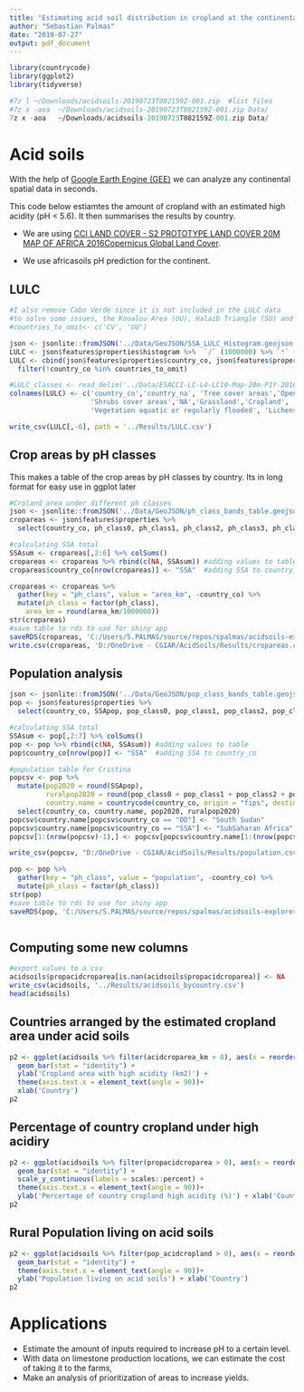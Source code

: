 ```yaml
---
title: "Estimating acid soil distribution in cropland at the continental scale."
author: "Sebastian Palmas"
date: "2019-07-27"
output: pdf_document
---
```


```r
library(countrycode)
library(ggplot2)
library(tidyverse)
```


```r

#7z l ~/Downloads/acidsoils-20190723T082159Z-001.zip  #list files
#7z x -aoa	~/Downloads/acidsoils-20190723T082159Z-001.zip Data/
7z x -aoa	~/Downloads/acidsoils-20190723T082159Z-001.zip Data/

```


# Acid soils

With the help of [Google Earth Engine (GEE)](https://earthengine.google.com/) we can analyze any continental spatial data in seconds.

This code below estiamtes the amount of cropland with an estimated high acidity (pH < 5.6). It then summarises the results by country.

* We are using [CCI LAND COVER - S2 PROTOTYPE LAND COVER 20M MAP OF AFRICA 2016Copernicus Global Land Cover](http://2016africalandcover20m.esrin.esa.int/).

* We use africasoils pH prediction for the continent.

## LULC
```r
#I also remove Cabo Verde since it is not included in the LULC data
#to solve some issues, the Koualou Area (UU), Halaib Triangle (SU) and the Halaib Triangle (UU) are ommited in the results
#countries_to_omit<- c('CV', 'UU')

json <- jsonlite::fromJSON('../Data/GeoJSON/SSA_LULC_Histogram.geojson')
LULC <- json$features$properties$histogram %>%  `/` (1000000) %>% `*` (20^2)   #Original data in pixels (of 20^2 m2), *20^2 to convert to m2, and /1000000 to convert to km2
LULC <- cbind(json$features$properties$country_co, json$features$properties$country_na,  LULC) %>% 
  filter(!country_co %in% countries_to_omit)

#LULC_classes <- read_delim('../Data/ESACCI-LC-L4-LC10-Map-20m-P1Y-2016-v1.0/ESACCI-LC_S2_Prototype_ColorLegend.csv', delim = ';')
colnames(LULC) <- c('country_co','country_na', 'Tree cover areas','Open Water',
                    'Shrubs cover areas','NA','Grassland','Cropland',
                    'Vegetation aquatic or regularly flooded', 'Lichens Mosses / Sparse vegetation','Bare areas','Built up areas')

write_csv(LULC[,-6], path = '../Results/LULC.csv')

```

## Crop areas by pH classes
This makes a table of the crop areas by pH classes by country. Its in long format for easy use in ggplot later
```r
#Croland area under different ph classes 
json <- jsonlite::fromJSON('../Data/GeoJSON/ph_class_bands_table.geojson')
cropareas <- json$features$properties %>% 
  select(country_co, ph_class0, ph_class1, ph_class2, ph_class3, ph_class4)

#calculating SSA total
SSAsum <- cropareas[,2:6] %>% colSums()  
cropareas <- cropareas %>% rbind(c(NA, SSAsum)) #adding values to table
cropareas$country_co[nrow(cropareas)] <- "SSA"  #adding SSA to country_co

cropareas <- cropareas %>% 
  gather(key = "ph_class", value = "area_km", -country_co) %>% 
  mutate(ph_class = factor(ph_class),
    area_km = round(area_km/1000000))
str(cropareas)
#save table to rds to use for shiny app
saveRDS(cropareas, 'C:/Users/S.PALMAS/source/repos/spalmas/acidsoils-explorer/data/cropareas.rds')
write.csv(cropareas, 'D:/OneDrive - CGIAR/AcidSoils/Results/cropareas.csv')

```

## Population analysis
```r
json <- jsonlite::fromJSON('../Data/GeoJSON/pop_class_bands_table.geojson' )
pop <- json$features$properties %>% 
  select(country_co, SSApop, pop_class0, pop_class1, pop_class2, pop_class3, pop_class4) 

#calculating SSA total
SSAsum <- pop[,2:7] %>% colSums()  
pop <- pop %>% rbind(c(NA, SSAsum)) #adding values to table
pop$country_co[nrow(pop)] <- "SSA"  #adding SSA to country_co

#population table for Cristina
popcsv <- pop %>%
  mutate(pop2020 = round(SSApop),
         ruralpop2020 = round(pop_class0 + pop_class1 + pop_class2 + pop_class3 + pop_class4),
         country.name = countrycode(country_co, origin = "fips", destination = "country.name")) %>% 
  select(country_co, country.name, pop2020, ruralpop2020)
popcsv$country.name[popcsv$country_co == "OD"] <- "South Sudan"
popcsv$country.name[popcsv$country_co == "SSA"] <- "SubSaharan Africa"
popcsv[1:(nrow(popcsv)-1),] <- popcsv[popcsv$country.name[1:(nrow(popcsv)-1)] %>% order,] #reorder by country names

write_csv(popcsv, "D:/OneDrive - CGIAR/AcidSoils/Results/population.csv")

pop <- pop %>% 
  gather(key = "ph_class", value = "population", -country_co) %>% 
  mutate(ph_class = factor(ph_class))
str(pop)
#save table to rds to use for shiny app
saveRDS(pop, 'C:/Users/S.PALMAS/source/repos/spalmas/acidsoils-explorer/data/population.rds')



```

## Computing some new columns
```r
#export values to a csv
acidsoils$propacidcroparea[is.nan(acidsoils$propacidcroparea)] <- NA
write_csv(acidsoils, '../Results/acidsoils_bycountry.csv')
head(acidsoils)

```


## Countries arranged by the estimated cropland area under acid soils 
```r
p2 <- ggplot(acidsoils %>% filter(acidcroparea_km > 0), aes(x = reorder(country_na, -acidcroparea_km), y = acidcroparea_km)) +
  geom_bar(stat = "identity") +
  ylab('Cropland area with high acidity (km2)') +
  theme(axis.text.x = element_text(angle = 90))+
  xlab('Country')
p2
```

## Percentage of country cropland under high acidiry
```r
p2 <- ggplot(acidsoils %>% filter(propacidcroparea > 0), aes(x = reorder(country_na, -propacidcroparea), y = propacidcroparea)) +
  geom_bar(stat = "identity") +
  scale_y_continuous(labels = scales::percent) +
  theme(axis.text.x = element_text(angle = 90))+
  ylab('Percertage of country cropland high acidity (%)') + xlab('Country')
p2
```

## Rural Population living on acid soils
```r
p2 <- ggplot(acidsoils %>% filter(pop_acidcropland > 0), aes(x = reorder(country_na, -pop_acidcropland), y = pop_acidcropland)) +
  geom_bar(stat = "identity") +
  theme(axis.text.x = element_text(angle = 90))+
  ylab('Population living on acid soils') + xlab('Country')
p2
```

# Applications
* Estimate the amount of inputs required to increase pH to a certain level.
* With data on limestone production locations, we can estimate the cost of taking it to the farms,
* Make an analysis of prioritization of areas to increase yields.
